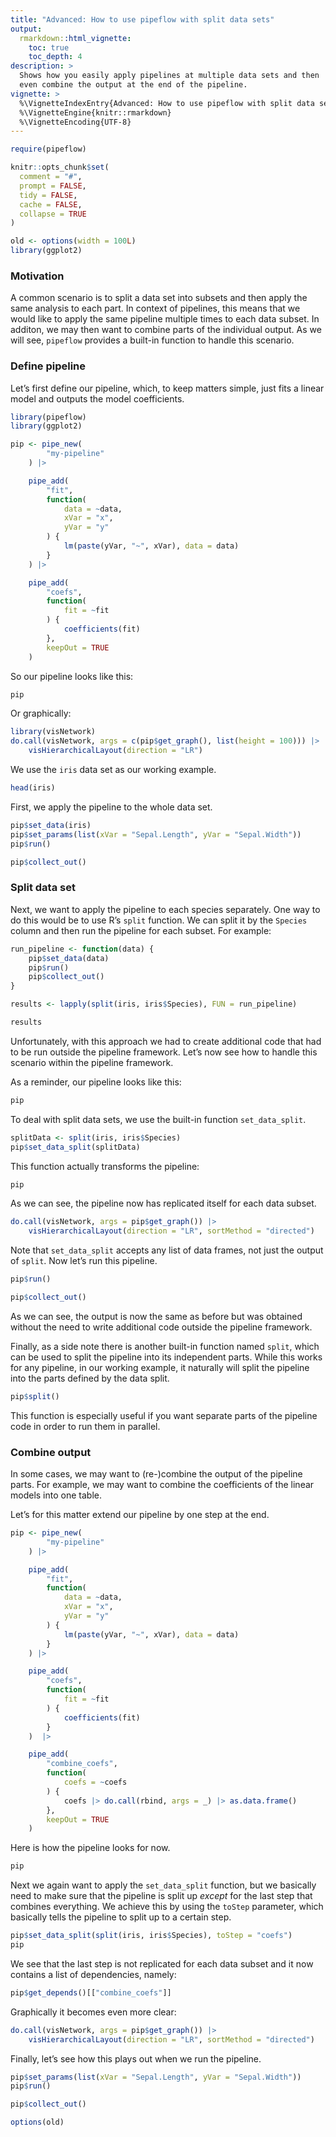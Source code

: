 ```yaml
---
title: "Advanced: How to use pipeflow with split data sets"
output:
  rmarkdown::html_vignette:
    toc: true
    toc_depth: 4
description: >
  Shows how you easily apply pipelines at multiple data sets and then
  even combine the output at the end of the pipeline.
vignette: >
  %\VignetteIndexEntry{Advanced: How to use pipeflow with split data sets}
  %\VignetteEngine{knitr::rmarkdown}
  %\VignetteEncoding{UTF-8}
---
```


```r
require(pipeflow)

knitr::opts_chunk$set(
  comment = "#",
  prompt = FALSE,
  tidy = FALSE,
  cache = FALSE,
  collapse = TRUE
)

old <- options(width = 100L)
library(ggplot2)
```

### Motivation

A common scenario is to split a data set into subsets and then apply the same
analysis to each part. In context of pipelines, this means that we would like
to apply the same pipeline multiple times to each data subset. In additon,
we may then want to combine parts of the individual output. As we will see,
`pipeflow` provides a built-in function to handle this scenario.


### Define pipeline

Let's first define our pipeline, which, to keep matters simple, just
fits a linear model and outputs the model coefficients.

```r
library(pipeflow)
library(ggplot2)

pip <- pipe_new(
        "my-pipeline"
    ) |>

    pipe_add(
        "fit",
        function(
            data = ~data,
            xVar = "x",
            yVar = "y"
        ) {
            lm(paste(yVar, "~", xVar), data = data)
        }
    ) |>

    pipe_add(
        "coefs",
        function(
            fit = ~fit
        ) {
            coefficients(fit)
        },
        keepOut = TRUE
    )
```

So our pipeline looks like this:

```r
pip
```

Or graphically:

```r
library(visNetwork)
do.call(visNetwork, args = c(pip$get_graph(), list(height = 100))) |>
    visHierarchicalLayout(direction = "LR")
```


We use the `iris` data set as our working example.

```r
head(iris)
```

First, we apply the pipeline to the whole data set.

```r
pip$set_data(iris)
pip$set_params(list(xVar = "Sepal.Length", yVar = "Sepal.Width"))
pip$run()
```


```r
pip$collect_out()
```


### Split data set

Next, we want to apply the pipeline to each species separately.
One way to do this would be to use R's `split` function.
We can split it by the `Species` column and then run the pipeline
for each subset. For example:

```r
run_pipeline <- function(data) {
    pip$set_data(data)
    pip$run()
    pip$collect_out()
}

results <- lapply(split(iris, iris$Species), FUN = run_pipeline)
```

```r
results
```

Unfortunately, with this approach we had to create additional code
that had to be run outside the pipeline framework.
Let's now see how to handle this scenario within the pipeline framework.

As a reminder, our pipeline looks like this:

```r
pip
```

To deal with split data sets, we use the built-in function `set_data_split`.

```r
splitData <- split(iris, iris$Species)
pip$set_data_split(splitData)
```

This function actually transforms the pipeline:

```r
pip
```

As we can see, the pipeline now has replicated itself for each data subset.

```r
do.call(visNetwork, args = pip$get_graph()) |>
    visHierarchicalLayout(direction = "LR", sortMethod = "directed")
```

Note that `set_data_split` accepts any list of data frames, not just the output of `split`.
Now let's run this pipeline.

```r
pip$run()
```

```r
pip$collect_out()
```

As we can see, the output is now the same as before but was obtained without the need
to write additional code outside the pipeline framework.

Finally, as a side note there is another built-in function named `split`, which can be
used to split the pipeline into its independent parts. While this works for any pipeline,
in our working example, it naturally will split the pipeline into the parts
defined by the data split.

```r
pip$split()
```

This function is especially useful if you want separate parts of the pipeline code in
order to run them in parallel.


### Combine output

In some cases, we may want to (re-)combine the output of the pipeline parts.
For example, we may want to combine the coefficients of the linear models
into one table.

Let's for this matter extend our pipeline by one step at the end.

```r
pip <- pipe_new(
        "my-pipeline"
    ) |>

    pipe_add(
        "fit",
        function(
            data = ~data,
            xVar = "x",
            yVar = "y"
        ) {
            lm(paste(yVar, "~", xVar), data = data)
        }
    ) |>

    pipe_add(
        "coefs",
        function(
            fit = ~fit
        ) {
            coefficients(fit)
        }
    )  |>

    pipe_add(
        "combine_coefs",
        function(
            coefs = ~coefs
        ) {
            coefs |> do.call(rbind, args = _) |> as.data.frame()
        },
        keepOut = TRUE
    )
```

Here is how the pipeline looks for now.

```r
pip
```

Next we again want to apply the `set_data_split` function, but we basically need to
make sure that the pipeline is split up *except* for the last step that combines
everything. We achieve this by using the `toStep` parameter, which basically tells
the pipeline to split up to a certain step.

```r
pip$set_data_split(split(iris, iris$Species), toStep = "coefs")
pip
```

We see that the last step is not replicated for each data subset and it now contains
a list of dependencies, namely:

```r
pip$get_depends()[["combine_coefs"]]
```

Graphically it becomes even more clear:

```r
do.call(visNetwork, args = pip$get_graph()) |>
    visHierarchicalLayout(direction = "LR", sortMethod = "directed")
```

Finally, let's see how this plays out when we run the pipeline.

```r
pip$set_params(list(xVar = "Sepal.Length", yVar = "Sepal.Width"))
pip$run()
```

```r
pip$collect_out()
```

```r
options(old)
```
